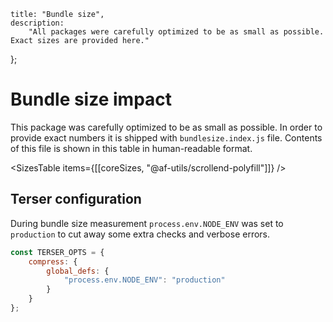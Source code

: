 
    title: "Bundle size",
    description:
        "All packages were carefully optimized to be as small as possible. Exact sizes are provided here."
};

# Bundle size impact

This package was carefully optimized to be as small as possible.
In order to provide exact numbers it is shipped with `bundlesize.index.js` file.
Contents of this file is shown in this table in human-readable format.

<SizesTable items={[[coreSizes, "@af-utils/scrollend-polyfill"]]} />

## Terser configuration

During bundle size measurement `process.env.NODE_ENV` was set to `production`
to cut away some extra checks and verbose errors.

```javascript
const TERSER_OPTS = {
    compress: {
        global_defs: {
            "process.env.NODE_ENV": "production"
        }
    }
};
```
